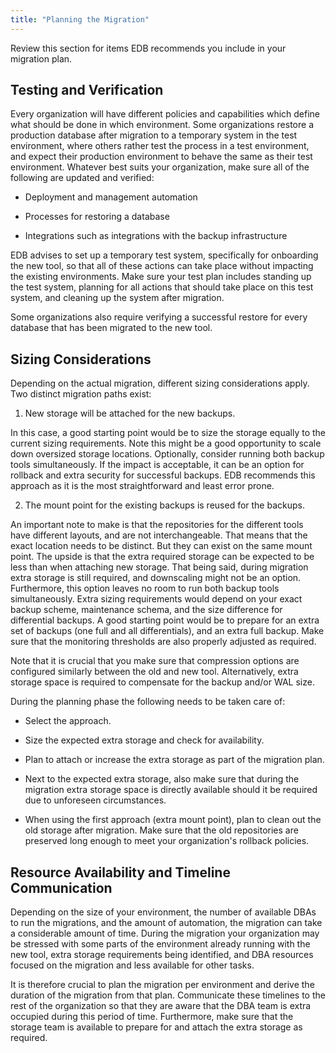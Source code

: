 ```yaml
---
title: "Planning the Migration"
---
```


Review this section for items EDB recommends you include in your migration plan.

## Testing and Verification 

Every organization will have different policies and capabilities which
define what should be done in which environment. Some organizations
restore a production database after migration to a temporary system in
the test environment, where others rather test the process in a test
environment, and expect their production environment to behave the same
as their test environment. Whatever best suits your organization, make
sure all of the following are updated and verified:

-   Deployment and management automation

-   Processes for restoring a database

-   Integrations such as integrations with the backup infrastructure

EDB advises to set up a temporary test system, specifically for
onboarding the new tool, so that all of these actions can take place
without impacting the existing environments. Make sure your test plan
includes standing up the test system, planning for all actions that
should take place on this test system, and cleaning up the system after
migration.

Some organizations also require verifying a successful restore for every
database that has been migrated to the new tool.

## Sizing Considerations

Depending on the actual migration, different sizing considerations
apply. Two distinct migration paths exist:

1.  New storage will be attached for the new backups.

 In this case, a good starting point would be to size the storage equally to the current sizing requirements. Note this might be a good opportunity to scale down oversized storage locations. Optionally, consider running both backup tools simultaneously. If the impact is acceptable, it can be an option for rollback and extra security for successful backups. EDB recommends this approach as it is the most straightforward and least error prone.

2.  The mount point for the existing backups is reused for the backups.

 An important note to make is that the repositories for the different tools have different layouts, and are not interchangeable. That means that the exact location needs to be distinct. But they can exist on the same mount point. The upside is that the extra required storage can be expected to be less than when attaching new storage. That being said, during migration extra storage is still required, and downscaling might not be an option. Furthermore, this option leaves no room to run both backup tools simultaneously. Extra sizing requirements would depend on your exact backup scheme, maintenance schema, and the size difference for differential backups. A good starting point would be to prepare for an extra set of backups (one full and all differentials), and an extra full backup. Make sure that the monitoring thresholds are also properly adjusted as required.

 Note that it is crucial that you make sure that compression options are configured similarly between the old and new tool. Alternatively, extra storage space is required to compensate for the backup and/or WAL size.

During the planning phase the following needs to be taken care of:

-   Select the approach.

-   Size the expected extra storage and check for availability.

-   Plan to attach or increase the extra storage as part of the migration plan.

-   Next to the expected extra storage, also make sure that during the migration extra storage space is directly available should it be required due to unforeseen circumstances.

-   When using the first approach (extra mount point), plan to clean out the old storage after migration. Make sure that the old repositories are preserved long enough to meet your organization's rollback policies.

## Resource Availability and Timeline Communication

Depending on the size of your environment, the number of available
DBAs to run the migrations, and the amount of automation,
the migration can take a considerable amount of time. During the
migration your organization may be stressed with some parts of the
environment already running with the new tool, extra storage
requirements being identified, and DBA resources focused on the
migration and less available for other tasks.

It is therefore crucial to plan the migration per environment and derive
the duration of the migration from that plan. Communicate these
timelines to the rest of the organization so that they are aware that
the DBA team is extra occupied during this period of time. Furthermore,
make sure that the storage team is available to prepare for and attach
the extra storage as required.

